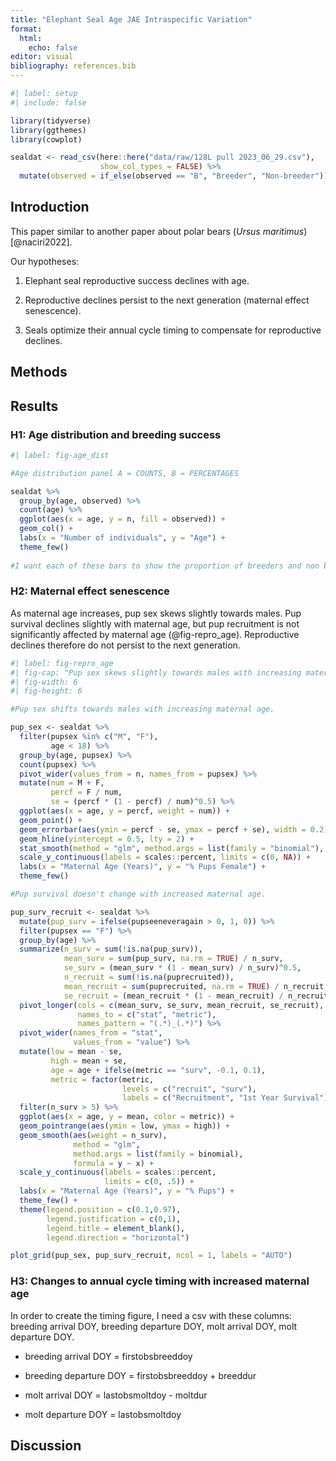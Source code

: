 ```yaml
---
title: "Elephant Seal Age JAE Intraspecific Variation"
format: 
  html: 
    echo: false 
editor: visual
bibliography: references.bib
---
```


```r
#| label: setup
#| include: false  

library(tidyverse)
library(ggthemes)
library(cowplot)

sealdat <- read_csv(here::here("data/raw/128L pull 2023_06_29.csv"), 
                    show_col_types = FALSE) %>% 
  mutate(observed = if_else(observed == "B", "Breeder", "Non-breeder"))

```

## Introduction

This paper similar to another paper about polar bears (*Ursus maritimus*) [@naciri2022].

Our hypotheses:

1.  Elephant seal reproductive success declines with age.

2.  Reproductive declines persist to the next generation (maternal effect senescence). 

3.  Seals optimize their annual cycle timing to compensate for reproductive declines.

## Methods

## Results 

### H1: Age distribution and breeding success

```r
#| label: fig-age_dist

#Age distribution panel A = COUNTS, B = PERCENTAGES

sealdat %>% 
  group_by(age, observed) %>% 
  count(age) %>% 
  ggplot(aes(x = age, y = n, fill = observed)) + 
  geom_col() + 
  labs(x = "Number of individuals", y = "Age") + 
  theme_few()
  
#I want each of these bars to show the proportion of breeders and non breeders for each age

```

### H2: Maternal effect senescence 

As maternal age increases, pup sex skews slightly towards males. Pup survival declines slightly with maternal age, but pup recruitment is not significantly affected by maternal age (@fig-repro_age). Reproductive declines therefore do not persist to the next generation.

```r
#| label: fig-repro_age
#| fig-cap: "Pup sex skews slightly towards males with increasing maternal age. Pup survival decreases slightly, but survival and recruitment are not significantly affected by maternal age."
#| fig-width: 6
#| fig-height: 6

#Pup sex shifts towards males with increasing maternal age.

pup_sex <- sealdat %>% 
  filter(pupsex %in% c("M", "F"), 
         age < 18) %>% 
  group_by(age, pupsex) %>%
  count(pupsex) %>% 
  pivot_wider(values_from = n, names_from = pupsex) %>% 
  mutate(num = M + F,
         percf = F / num,
         se = (percf * (1 - percf) / num)^0.5) %>% 
  ggplot(aes(x = age, y = percf, weight = num)) +
  geom_point() +
  geom_errorbar(aes(ymin = percf - se, ymax = percf + se), width = 0.2) +
  geom_hline(yintercept = 0.5, lty = 2) +
  stat_smooth(method = "glm", method.args = list(family = "binomial"), formula = y ~ x) +
  scale_y_continuous(labels = scales::percent, limits = c(0, NA)) +
  labs(x = "Maternal Age (Years)", y = "% Pups Female") +
  theme_few()

#Pup survival doesn't change with increased maternal age.

pup_surv_recruit <- sealdat %>% 
  mutate(pup_surv = ifelse(pupseeneveragain > 0, 1, 0)) %>% 
  filter(pupsex == "F") %>% 
  group_by(age) %>%
  summarize(n_surv = sum(!is.na(pup_surv)),
            mean_surv = sum(pup_surv, na.rm = TRUE) / n_surv,  
            se_surv = (mean_surv * (1 - mean_surv) / n_surv)^0.5,
            n_recruit = sum(!is.na(puprecruited)), 
            mean_recruit = sum(puprecruited, na.rm = TRUE) / n_recruit, 
            se_recruit = (mean_recruit * (1 - mean_recruit) / n_recruit)^0.5)  %>%  
  pivot_longer(cols = c(mean_surv, se_surv, mean_recruit, se_recruit), 
               names_to = c("stat", "metric"), 
               names_pattern = "(.*)_(.*)") %>% 
  pivot_wider(names_from = "stat", 
              values_from = "value") %>% 
  mutate(low = mean - se, 
         high = mean + se, 
         age = age + ifelse(metric == "surv", -0.1, 0.1), 
         metric = factor(metric, 
                         levels = c("recruit", "surv"), 
                         labels = c("Recruitment", "1st Year Survival"))) %>% 
  filter(n_surv > 5) %>% 
  ggplot(aes(x = age, y = mean, color = metric)) + 
  geom_pointrange(aes(ymin = low, ymax = high)) +
  geom_smooth(aes(weight = n_surv), 
              method = "glm", 
              method.args = list(family = binomial), 
              formula = y ~ x) +
  scale_y_continuous(labels = scales::percent, 
                     limits = c(0, .5)) + 
  labs(x = "Maternal Age (Years)", y = "% Pups") +
  theme_few() + 
  theme(legend.position = c(0.1,0.97), 
        legend.justification = c(0,1), 
        legend.title = element_blank(), 
        legend.direction = "horizontal")

plot_grid(pup_sex, pup_surv_recruit, ncol = 1, labels = "AUTO")

```

### H3: Changes to annual cycle timing with increased maternal age

In order to create the timing figure, I need a csv with these columns: breeding arrival DOY, breeding departure DOY, molt arrival DOY, molt departure DOY.

-   breeding arrival DOY = firstobsbreeddoy

-   breeding departure DOY = firstobsbreeddoy + breeddur

-   molt arrival DOY = lastobsmoltdoy - moltdur

-   molt departure DOY = lastobsmoltdoy

## Discussion

## 

